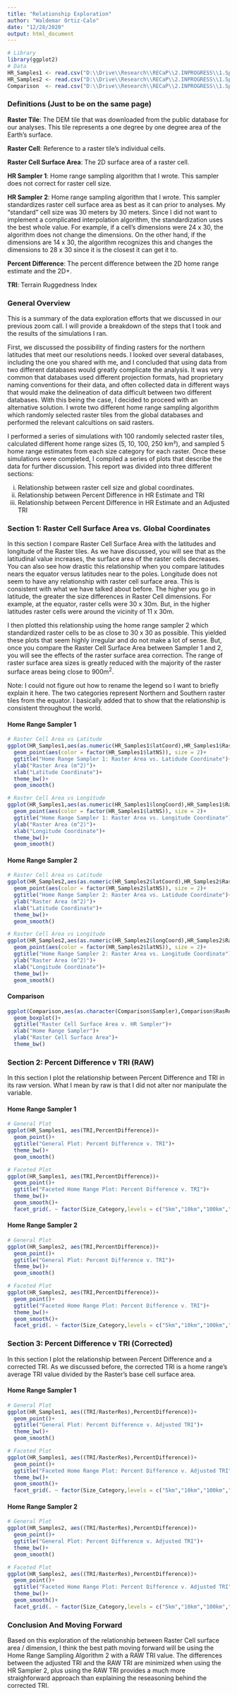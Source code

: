 ```yaml
---
title: "Relationship Exploration"
author: "Waldemar Ortiz-Calo"
date: "12/28/2020"
output: html_document
---
```

```r
# Library
library(ggplot2)
# Data 
HR_Samples1 <- read.csv("D:\\Drive\\Research\\RECaP\\2.INPROGRESS\\1.SpatialDimensionality\\TestingRasters_Bob\\HR_Samples1.csv")
HR_Samples2 <- read.csv("D:\\Drive\\Research\\RECaP\\2.INPROGRESS\\1.SpatialDimensionality\\TestingRasters_Bob\\HR_Samples2.csv")
Comparison  <- read.csv("D:\\Drive\\Research\\RECaP\\2.INPROGRESS\\1.SpatialDimensionality\\TestingRasters_Bob\\Comparison.csv")

```

### **Definitions (Just to be on the same page)**

**Raster Tile**:    The DEM tile that was downloaded from the public database for our analyses. This tile represents a one degree by one degree area of the Earth's surface. 

**Raster Cell**: Reference to a raster tile's individual cells. 

**Raster Cell Surface Area**: The 2D surface area of a raster cell. 

**HR Sampler 1**: Home range sampling algorithm that I wrote. This sampler does not correct for raster cell size. 

**HR Sampler 2**: Home range sampling algorithm that I wrote. This sampler standardizes raster cell surface area as best as it can prior to analyses. My "standard" cell size was 30 meters by 30 meters. Since I did not want to implement a complicated interpolation algorithm, the standardization uses the best whole value. For example, if a cell's dimensions were 24 x 30, the algorithm does not change the dimensions. On the other hand, if the dimensions are 14 x 30, the algorithm recognizes this and changes the dimensions to 28 x 30 since it is the closest it can get it to.  

**Percent Difference**: The percent difference between the 2D home range estimate and the 2D+. 

**TRI**: Terrain Ruggedness Index

### **General Overview**

This is a summary of the data exploration efforts that we discussed in our previous zoom call. I will provide a breakdown of the steps that I took and the results of the simulations I ran. 

First, we discussed the possibility of finding rasters for the northern latitudes that meet our resolutions needs. I looked over several databases, including the one you shared with me, and I concluded that using data from two different databases would greatly complicate the analysis. It was very common that databases used different projection formats, had proprietary naming conventions for their data, and often collected data in different ways that would make the delineation of data difficult between two different databases. With this being the case, I decided to proceed with an alternative solution. I wrote two different home range sampling algorithm which randomly selected raster tiles from the global databases and performed the relevant calcultions on said rasters.

I performed a series of simulations with 100 randomly selected raster tiles, calculated different home range sizes (5, 10, 100, 250 km²), and sampled 5 home range estimates from each size category for each raster. Once these simulations were completed, I compiled a series of plots that describe the data for further discussion. 
This report was divided into three different sections:

(i)	Relationship between raster cell size and global coordinates. 
(ii) Relationship between Percent Difference in HR Estimate and TRI 
(iii) Relationship between Percent Difference in HR Estimate and an Adjusted TRI

### **Section 1: Raster Cell Surface Area vs. Global Coordinates**

In this section I compare Raster Cell Surface Area with the latitudes and longitude of the Raster tiles. As we have discussed, you will see that as the latitudinal value increases, the surface area of the raster cells decreases. You can also see how drastic this relationship when you compare latitudes nears the equator versus latitudes near to the poles. Longitude does not seem to have any relationship with raster cell surface area. This is consistent with what we have talked about before. The higher you go in latitude, the greater the size differences in Raster Cell dimensions. For example, at the equator, raster cells were 30 x 30m. But, in the higher latitudes raster cells were around the vicinity of 11 x 30m. 

I then plotted this relationship using the home range sampler 2 which standardized raster cells to be as close to 30 x 30 as possible. This yielded these plots that seem highly irregular and do not make a lot of sense. But, once you compare the Raster Cell Surface Area between Sampler 1 and 2, you will see the effects of the raster surface area correction. The range of raster surface area sizes is greatly reduced with the majority of the raster surface areas being close to 900m^2^.

Note: I could not figure out how to rename the legend so I want to briefly explain it here. The two categories represent Northern and Southern raster tiles from the equator. I basically added that to show that the relationship is consistent throughout the world.

#### **Home Range Sampler 1**

```r
# Raster Cell Area vs Latitude
ggplot(HR_Samples1,aes(as.numeric(HR_Samples1$latCoord),HR_Samples1$RasterRes))+
  geom_point(aes(color = factor(HR_Samples1$latNS)), size = 2)+
  ggtitle("Home Range Sampler 1: Raster Area vs. Latidude Coordinate")+
  ylab("Raster Area (m^2)")+
  xlab("Latitude Coordinate")+
  theme_bw()+
  geom_smooth()

# Raster Cell Area vs Longitude
ggplot(HR_Samples1,aes(as.numeric(HR_Samples1$longCoord),HR_Samples1$RasterRes))+
  geom_point(aes(color = factor(HR_Samples1$latNS)), size = 2)+
  ggtitle("Home Range Sampler 1: Raster Area vs. Longitude Coordinate")+
  ylab("Raster Area (m^2)")+
  xlab("Longitude Coordinate")+
  theme_bw()+
  geom_smooth()
```


#### **Home Range Sampler 2**


```r
# Raster Cell Area vs Latitude
ggplot(HR_Samples2,aes(as.numeric(HR_Samples2$latCoord),HR_Samples2$RasterRes))+
  geom_point(aes(color = factor(HR_Samples2$latNS)), size = 2)+
  ggtitle("Home Range Sampler 2: Raster Area vs. Latidude Coordinate")+
  ylab("Raster Area (m^2)")+
  xlab("Latitude Coordinate")+
  theme_bw()+
  geom_smooth()

# Raster Cell Area vs Longitude
ggplot(HR_Samples2,aes(as.numeric(HR_Samples2$longCoord),HR_Samples2$RasterRes))+
  geom_point(aes(color = factor(HR_Samples2$latNS)), size = 2)+
  ggtitle("Home Range Sampler 2: Raster Area vs. Longitude Coordinate")+
  ylab("Raster Area (m^2)")+
  xlab("Longitude Coordinate")+
  theme_bw()+
  geom_smooth()
```


#### **Comparison**


```r
ggplot(Comparison,aes(as.character(Comparison$Sampler),Comparison$RasRes))+
  geom_boxplot()+
  ggtitle("Raster Cell Surface Area v. HR Sampler")+
  xlab("Home Range Sampler")+
  ylab("Raster Cell Surface Area")+
  theme_bw()
```




### **Section 2: Percent Difference v TRI (RAW)**

In this section I plot the relationship between Percent Difference and TRI in its raw version. What I mean by raw is that I did not alter nor manipulate the variable.

#### **Home Range Sampler 1**

```r
# General Plot 
ggplot(HR_Samples1, aes(TRI,PercentDifference))+
  geom_point()+
  ggtitle("General Plot: Percent Difference v. TRI")+
  theme_bw()+
  geom_smooth()

# Faceted Plot 
ggplot(HR_Samples1, aes(TRI,PercentDifference))+
  geom_point()+
  ggtitle("Faceted Home Range Plot: Percent Difference v. TRI")+
  theme_bw()+
  geom_smooth()+
  facet_grid(. ~ factor(Size_Category,levels = c("5km","10km","100km","250km")))
```


#### **Home Range Sampler 2**


```r
# General Plot 
ggplot(HR_Samples2, aes(TRI,PercentDifference))+
  geom_point()+
  ggtitle("General Plot: Percent Difference v. TRI")+
  theme_bw()+
  geom_smooth()

# Faceted Plot 
ggplot(HR_Samples2, aes(TRI,PercentDifference))+
  geom_point()+
  ggtitle("Faceted Home Range Plot: Percent Difference v. TRI")+
  theme_bw()+
  geom_smooth()+
  facet_grid(. ~ factor(Size_Category,levels = c("5km","10km","100km","250km")))
```



### **Section 3: Percent Difference v TRI (Corrected)**

In this section I plot the relationship between Percent Difference and a corrected TRI. As we discussed before, the corrected TRI is a home range's average TRI value divided by the Raster's base cell surface area. 

#### **Home Range Sampler 1**

```r

# General Plot 
ggplot(HR_Samples1, aes((TRI/RasterRes),PercentDifference))+
  geom_point()+
  ggtitle("General Plot: Percent Difference v. Adjusted TRI")+
  theme_bw()+
  geom_smooth()

# Faceted Plot 
ggplot(HR_Samples1, aes((TRI/RasterRes),PercentDifference))+
  geom_point()+
  ggtitle("Faceted Home Range Plot: Percent Difference v. Adjusted TRI")+
  theme_bw()+
  geom_smooth()+
  facet_grid(. ~ factor(Size_Category,levels = c("5km","10km","100km","250km")))
```


#### **Home Range Sampler 2**


```r
# General Plot 
ggplot(HR_Samples2, aes((TRI/RasterRes),PercentDifference))+
  geom_point()+
  ggtitle("General Plot: Percent Difference v. Adjusted TRI")+
  theme_bw()+
  geom_smooth()

# Faceted Plot 
ggplot(HR_Samples2, aes((TRI/RasterRes),PercentDifference))+
  geom_point()+
  ggtitle("Faceted Home Range Plot: Percent Difference v. Adjusted TRI")+
  theme_bw()+
  geom_smooth()+
  facet_grid(. ~ factor(Size_Category,levels = c("5km","10km","100km","250km")))

```




### **Conclusion And Moving Forward**

Based on this exploration of the relationship between Raster Cell surface area / dimension, I think the best path moving forward will be using the Home Range Sampling Algorithm 2 with a RAW TRI value. The differences between the adjusted TRI and the RAW TRI are minimized when using the HR Sampler 2, plus using the RAW TRI provides a much more straighforward approach than explaining the reseasoning behind the corrected TRI. 
